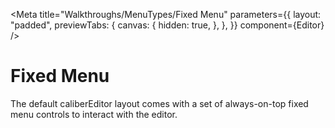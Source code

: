 
<Meta
  title="Walkthroughs/MenuTypes/Fixed Menu"
  parameters={{
    layout: "padded",
    previewTabs: {
      canvas: {
        hidden: true,
      },
    },
  }}
  component={Editor}
/>

# Fixed Menu

The default caliberEditor layout comes with a set of always-on-top fixed menu
controls to interact with the editor.

<Canvas>
  <Story name="Fixed Menu">
    <Editor />
  </Story>
</Canvas>
